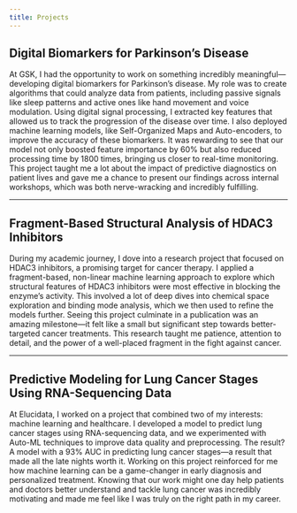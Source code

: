 ```yaml
---
title: Projects
---
```


## Digital Biomarkers for Parkinson's Disease

At GSK, I had the opportunity to work on something incredibly meaningful—developing digital biomarkers for Parkinson’s disease. My role was to create algorithms that could analyze data from patients, including passive signals like sleep patterns and active ones like hand movement and voice modulation. Using digital signal processing, I extracted key features that allowed us to track the progression of the disease over time. I also deployed machine learning models, like Self-Organized Maps and Auto-encoders, to improve the accuracy of these biomarkers. It was rewarding to see that our model not only boosted feature importance by 60% but also reduced processing time by 1800 times, bringing us closer to real-time monitoring. This project taught me a lot about the impact of predictive diagnostics on patient lives and gave me a chance to present our findings across internal workshops, which was both nerve-wracking and incredibly fulfilling.

----

## Fragment-Based Structural Analysis of HDAC3 Inhibitors

During my academic journey, I dove into a research project that focused on HDAC3 inhibitors, a promising target for cancer therapy. I applied a fragment-based, non-linear machine learning approach to explore which structural features of HDAC3 inhibitors were most effective in blocking the enzyme's activity. This involved a lot of deep dives into chemical space exploration and binding mode analysis, which we then used to refine the models further. Seeing this project culminate in a publication was an amazing milestone—it felt like a small but significant step towards better-targeted cancer treatments. This research taught me patience, attention to detail, and the power of a well-placed fragment in the fight against cancer.

---

## Predictive Modeling for Lung Cancer Stages Using RNA-Sequencing Data

At Elucidata, I worked on a project that combined two of my interests: machine learning and healthcare. I developed a model to predict lung cancer stages using RNA-sequencing data, and we experimented with Auto-ML techniques to improve data quality and preprocessing. The result? A model with a 93% AUC in predicting lung cancer stages—a result that made all the late nights worth it. Working on this project reinforced for me how machine learning can be a game-changer in early diagnosis and personalized treatment. Knowing that our work might one day help patients and doctors better understand and tackle lung cancer was incredibly motivating and made me feel like I was truly on the right path in my career.


